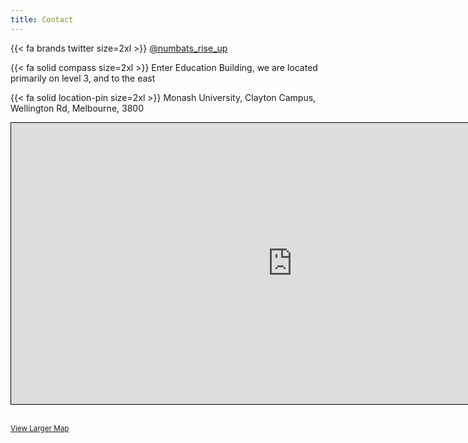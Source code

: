 ```yaml
---
title: Contact
---
```



{{< fa brands twitter size=2xl >}} [@numbats_rise_up](https://twitter.com/numbats_rise_up)

{{< fa solid compass size=2xl >}} Enter Education Building, we are located primarily on level 3, and to the east

{{< fa solid location-pin size=2xl >}} Monash University, Clayton Campus, Wellington Rd, Melbourne, 3800

<iframe width="900" height="450" frameborder="0" scrolling="no" marginheight="0" marginwidth="0" src="https://www.openstreetmap.org/export/embed.html?bbox=145.1282358169556%2C-37.91752400787114%2C145.14043450355533%2C-37.910735616651344&amp;layer=mapnik&amp;marker=-37.91413852736896%2C145.13434080472712" style="border: 1px solid black"></iframe><br/><small><a href="https://www.openstreetmap.org/?mlat=-37.91414&amp;mlon=145.13434#map=17/-37.91413/145.13434&amp;layers=N">View Larger Map</a></small>

